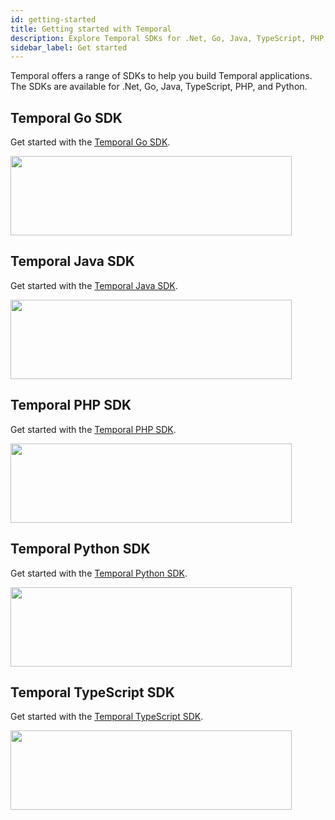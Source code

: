 ```yaml
---
id: getting-started
title: Getting started with Temporal
description: Explore Temporal SDKs for .Net, Go, Java, TypeScript, PHP, and Python to build robust Temporal applications. Start with the Temporal SDK of your choice today!
sidebar_label: Get started
---
```


Temporal offers a range of SDKs to help you build Temporal applications.
The SDKs are available for .Net, Go, Java, TypeScript, PHP, and Python.

## Temporal Go SDK

Get started with the [Temporal Go SDK](https://learn.temporal.io/getting_started/go).

[<img src="/img/sdks/golang.svg" width="450" height="127"/>](https://learn.temporal.io/getting_started/go)

## Temporal Java SDK

Get started with the [Temporal Java SDK](https://learn.temporal.io/getting_started/java).

[<img src="/img/sdks/java.svg" width="450" height="127"/>](https://learn.temporal.io/getting_started/java)

## Temporal PHP SDK

Get started with the [Temporal PHP SDK](https://learn.temporal.io/getting_started/php).

[<img src="/img/sdks/php.svg" width="450" height="127"/>](https://learn.temporal.io/getting_started/php)

## Temporal Python SDK

Get started with the [Temporal Python SDK](https://learn.temporal.io/getting_started/python).

[<img src="/img/sdks/python.svg" width="450" height="127"/>](https://learn.temporal.io/getting_started/python)

## Temporal TypeScript SDK

Get started with the [Temporal TypeScript SDK](https://learn.temporal.io/getting_started/typescript).

[<img src="/img/sdks/typescript.svg" width="450" height="127"/>](https://learn.temporal.io/getting_started/typescript)

